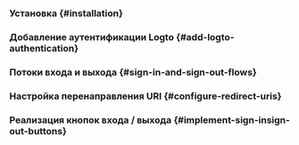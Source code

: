 

<GuideTip />

### Установка \{#installation}

<Installation />

### Добавление аутентификации Logto \{#add-logto-authentication}

<AddAuthentication />

### Потоки входа и выхода \{#sign-in-and-sign-out-flows}

<SignInAndSignOutFlows />

### Настройка перенаправления URI \{#configure-redirect-uris}

<ConfigureRedirectUris />

### Реализация кнопок входа / выхода \{#implement-sign-insign-out-buttons}

<ImplementButtons />

<Checkpoint />
